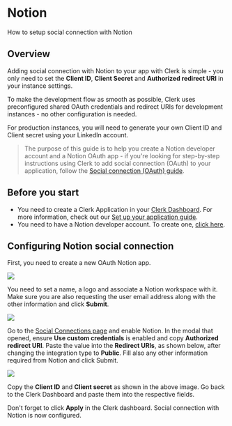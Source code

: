 # Notion

How to setup social connection with Notion

## Overview

Adding social connection with Notion to your app with Clerk is simple - you only need to set the **Client ID**, **Client Secret** and **Authorized redirect URI** in your instance settings.

To make the development flow as smooth as possible, Clerk uses preconfigured shared OAuth credentials and redirect URIs for development instances - no other configuration is needed.

For production instances, you will need to generate your own Client ID and Client secret using your LinkedIn account.

> The purpose of this guide is to help you create a Notion developer account and a Notion OAuth app - if you're looking for step-by-step instructions using Clerk to add social connection (OAuth) to your application, follow the [Social connection (OAuth) guide](https://clerk.com/docs/authentication/social-connections-oauth).

## Before you start

- You need to create a Clerk Application in your [Clerk Dashboard](https://dashboard.clerk.dev/). For more information, check out our [Set up your application guide](/docs/quickstarts/setup-clerk).
- You need to have a Notion developer account. To create one, [click here](https://developers.notion.com/).

## Configuring Notion social connection

First, you need to create a new OAuth Notion app.

![](/docs/images/authentication-providers/notion/8bfb8db037003ce2d8e3dc931cdde601d402703b-1148x1480.png)

You need to set a name, a logo and associate a Notion workspace with it. Make sure you are also requesting the user email address along with the other information and click **Submit**.

![](/docs/images/authentication-providers/notion/038afa1d5298fc84d142aa5a9dd97317ddc245b4-1177x2165.png)

Go to the [Social Connections page](https://dashboard.clerk.dev/last-active?path=authentication/social) and enable Notion. In the modal that opened, ensure **Use custom credentials** is enabled and copy **Authorized redirect URI**. Paste the value into the **Redirect URIs**, as shown below, after changing the integration type to **Public**. Fill also any other information required from Notion and click Submit.

![](/docs/images/authentication-providers/notion/ab4bc9eea6e1033cd0a30d539e196c30b07399ba-1173x766.png)

Copy the **Client ID** and **Client secret** as shown in the above image. Go back to the Clerk Dashboard and paste them into the respective fields.

Don't forget to click **Apply** in the Clerk dashboard. Social connection with Notion is now configured.
